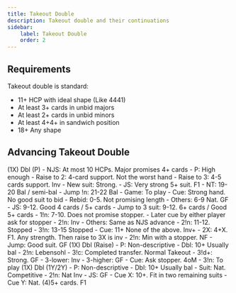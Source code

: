 ```yaml
---
title: Takeout Double
description: Takeout double and their continuations
sidebar:
    label: Takeout Double
    order: 2
---
```



## Requirements

Takeout double is standard:
- 11+ HCP with ideal shape (Like 4441)
- At least 3+ cards in unbid majors
- At least 2+ cards in unbid minors
- At least 4+4+ in sandwich position
- 18+ Any shape

## Advancing Takeout Double

<BiddingTree>
(1X) Dbl (P)
- NJS: At most 10 HCPs. Major promises 4+ cards
    - P: High enough
    - Raise to 2: 4-card support. Not the worst hand
    - Raise to 3: 4-5 cards support. Inv
    - New suit: Strong.
    - JS: Very strong 5+ suit. F1
    - NT: 19-20 Bal / semi-bal
    - Jump !n: 21-22 Bal
    - Game: To play
    - Cue: Strong hand. No good suit to bid
        - Rebid: 0-5. Not promising length
        - Others: 6-9 Nat. GF
- JS: 9-12. Good 4 cards / 5+ cards
- Jump to 3 suit: 9-12. 6+ cards / Good 5+ cards
- 1!n: 7-10. Does not promise stopper.
    - Later cue by either player ask for stopper
    - 2!n: Inv
    - Others: Same as NJS advance
- 2!n: 11-12. Stopped
- 3!n: 13-15 Stopped
- Cue: 11+ None of the above. Inv+
    - 2X: 4+X. F1. Any strength. Then raise to 3X is inv
    - 2!n: Min with a stopper. NF
    - Jump: Good suit. GF
</BiddingTree>

<BiddingTree>
(1X) Dbl (Raise)
- P: Non-descriptive
- Dbl: 10+ Usually bal
- 2!n: Lebensohl
    - 3!c: Completed transfer. Normal Takeout
    - 3!d+: Strong. GF
- 3-lower: Inv
- 3-higher: GF
- Cue: Ask stopper. 4oM
- 3!n: To play
</BiddingTree>

<BiddingTree>
(1X) Dbl (1Y/2Y)
- P: Non-descriptive
- Dbl: 10+ Usually bal
- Suit: Nat. Competitive
- 2!n: Nat Inv
- JS: GF
- Cue X: 10+. Fit in two remaining suits
- Cue Y: Nat. (4)5+ cards. F1
</BiddingTree>